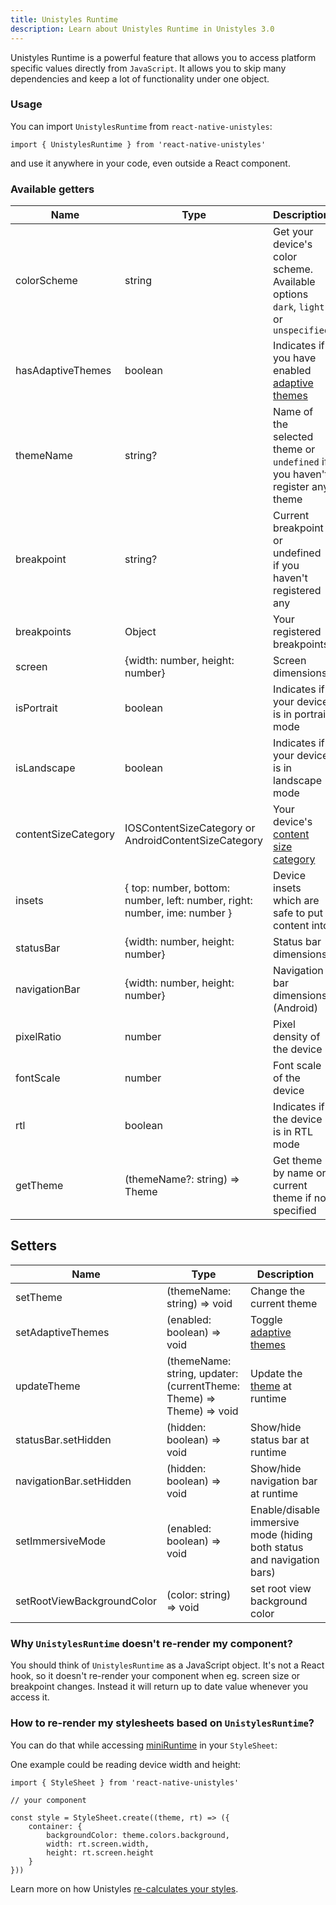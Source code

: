 ```yaml
---
title: Unistyles Runtime
description: Learn about Unistyles Runtime in Unistyles 3.0
---
```



Unistyles Runtime is a powerful feature that allows you to access platform specific values directly from `JavaScript`.
It allows you to skip many dependencies and keep a lot of functionality under one object.

### Usage

You can import `UnistylesRuntime` from `react-native-unistyles`:

```tsx /UnistylesRuntime/
import { UnistylesRuntime } from 'react-native-unistyles'
```

and use it anywhere in your code, even outside a React component.

### Available getters

| Name | Type | Description |
| ----| ---- | ----------- |
| colorScheme | string | Get your device's color scheme. Available options `dark`, `light` or `unspecified` |
| hasAdaptiveThemes | boolean | Indicates if you have enabled [adaptive themes](/v3/guides/theming#adaptive-themes) |
| themeName | string? | Name of the selected theme or `undefined` if you haven't register any theme |
| breakpoint | string? | Current breakpoint or undefined if you haven't registered any |
| breakpoints | Object | Your registered breakpoints |
| screen | \{width: number, height: number\} | Screen dimensions |
| isPortrait | boolean | Indicates if your device is in portrait mode |
| isLandscape | boolean | Indicates if your device is in landscape mode |
| contentSizeCategory | IOSContentSizeCategory or AndroidContentSizeCategory | Your device's [content size category](/v3/references/content-size-category/) |
| insets | \{ top: number, bottom: number, left: number, right: number, ime: number \} | Device insets which are safe to put content into |
| statusBar | \{width: number, height: number\} | Status bar dimensions |
| navigationBar | \{width: number, height: number\} | Navigation bar dimensions (Android) |
| pixelRatio | number | Pixel density of the device |
| fontScale | number | Font scale of the device |
| rtl | boolean | Indicates if the device is in RTL mode |
| getTheme | (themeName?: string) => Theme | Get theme by name or current theme if not specified |

## Setters

| Name | Type | Description |
| ----| ---- | ----------- |
| setTheme | (themeName: string) => void | Change the current theme |
| setAdaptiveThemes | (enabled: boolean) => void | Toggle [adaptive themes](/v3/guides/theming#adaptive-themes) |
| updateTheme | (themeName: string, updater: (currentTheme: Theme) => Theme) => void | Update the [theme](/v3/guides/theming/#update-theme-during-runtime) at runtime |
| statusBar.setHidden | (hidden: boolean) => void | Show/hide status bar at runtime |
| navigationBar.setHidden | (hidden: boolean) => void | Show/hide navigation bar at runtime |
| setImmersiveMode | (enabled: boolean) => void | Enable/disable immersive mode (hiding both status and navigation bars) |
| setRootViewBackgroundColor | (color: string) => void | set root view background color |

### Why `UnistylesRuntime` doesn't re-render my component?

You should think of `UnistylesRuntime` as a JavaScript object.
It's not a React hook, so it doesn't re-render your component when eg. screen size or breakpoint changes.
Instead it will return up to date value whenever you access it.

### How to re-render my stylesheets based on `UnistylesRuntime`?

You can do that while accessing [miniRuntime](/v3/references/mini-runtime/) in your `StyleSheet`:

One example could be reading device width and height:

```tsx /runtime/
import { StyleSheet } from 'react-native-unistyles'

// your component

const style = StyleSheet.create((theme, rt) => ({
    container: {
        backgroundColor: theme.colors.background,
        width: rt.screen.width,
        height: rt.screen.height
    }
}))
```

Learn more on how Unistyles [re-calculates your styles](/v3/start/how-unistyles-works).
